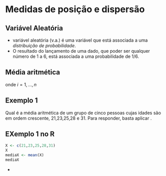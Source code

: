 # Medidas de posição e dispersão

## Variável Aleatória

- variável aleatória (v.a.) é uma variável que está associada a uma *distribuição de probabilidade*.
- O resultado do lançamento de uma dado, que poder ser qualquer número de 1 a 6, está associada a uma probabilidade de $1/6$.

## Média aritmética

\begin{equation}\label{eq:eq1}
    \overline{X} = \frac{1}{n} \sum_{i=1}^{n} X_i
\end{equation}
onde $i =1, ...,n$

## Exemplo 1

Qual é a média aritmética de um grupo de cinco pessoas cujas idades são em ordem crescente, 21,23,25,28 e 31. Para responder, basta aplicar \ref{eq:eq1}.

\begin{equation*}
  \overline{X} = \frac{21+23+25+28+31}{5} = 25,6~\mathrm{anos}
\end{equation*}

## EXemplo 1 no R

```r
X <- c(21,23,25,28,31)
X
mediaX <- mean(X)
mediaX
```
-
